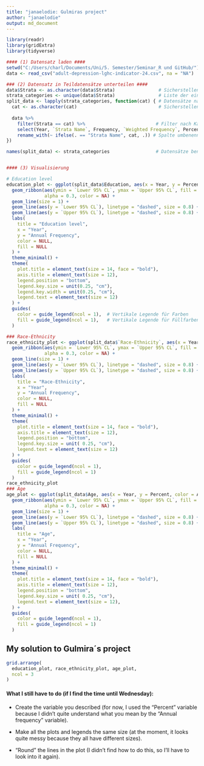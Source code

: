 ```yaml
---
title: "janaelodie: Gulmiras project"
author: "janaelodie"
output: md_document
---
```


```r

library(readr)
library(gridExtra)
library(tidyverse)

#### (1) Datensatz laden ####
setwd("C:/Users/charl/Documents/Uni/5. Semester/Seminar_R und GitHub/")
data <- read_csv("adult-depression-lghc-indicator-24.csv", na = "NA")

### (2) Datensatz in Teildatensätze unterteilen ####
data$Strata <- as.character(data$Strata)                # Sicherstellen, dass Strata als Zeichenkette vorliegt
strata_categories <- unique(data$Strata)                # Liste der eindeutigen Werte in Strata
split_data <- lapply(strata_categories, function(cat) { # Datensätze nach Kategorie aufteilen
  cat <- as.character(cat)                              # Sicherstellen, dass cat eine Zeichenkette ist
  
  data %>%
    filter(Strata == cat) %>%                          # Filter nach Kategorie
    select(Year, `Strata Name`, Frequency, `Weighted Frequency`, Percent, `Lower 95% CL`, `Upper 95% CL`) %>%    # Relevante Spalten auswählen
    rename_with(~ ifelse(. == "Strata Name", cat, .)) # Spalte umbenennen
})

names(split_data) <- strata_categories                 # Datensätze benennen 


#### (3) Visualisierung

# Education level
education_plot <- ggplot(split_data$Education, aes(x = Year, y = Percent, color = Education, group = Education)) +
  geom_ribbon(aes(ymin = `Lower 95% CL`, ymax = `Upper 95% CL`, fill = Education), 
              alpha = 0.3, color = NA) +
  geom_line(size = 1) +
  geom_line(aes(y = `Lower 95% CL`), linetype = "dashed", size = 0.8) +
  geom_line(aes(y = `Upper 95% CL`), linetype = "dashed", size = 0.8) +
  labs(
    title = "Education level",
    x = "Year",
    y = "Annual Frequency",
    color = NULL,
    fill = NULL
  ) +
  theme_minimal() +
  theme(
    plot.title = element_text(size = 14, face = "bold"),
    axis.title = element_text(size = 12),
    legend.position = "bottom", 
    legend.key.size = unit(0.25, "cm"), 
    legend.key.width = unit(0.25, "cm"), 
    legend.text = element_text(size = 12) 
  ) +
  guides(
    color = guide_legend(ncol = 1),  # Vertikale Legende für Farben
    fill = guide_legend(ncol = 1),   # Vertikale Legende für Füllfarben
  )

### Race-Ethnicity
race_ethnicity_plot <- ggplot(split_data$`Race-Ethnicity`, aes(x = Year, y = Percent, color = `Race-Ethnicity`, group = `Race-Ethnicity`)) +
  geom_ribbon(aes(ymin = `Lower 95% CL`, ymax = `Upper 95% CL`, fill = `Race-Ethnicity`), 
              alpha = 0.3, color = NA) +
  geom_line(size = 1) +
  geom_line(aes(y = `Lower 95% CL`), linetype = "dashed", size = 0.8) +
  geom_line(aes(y = `Upper 95% CL`), linetype = "dashed", size = 0.8) +
  labs(
    title = "Race-Ethnicity",
    x = "Year",
    y = "Annual Frequency",
    color = NULL,
    fill = NULL
  ) +
  theme_minimal() +
  theme(
    plot.title = element_text(size = 14, face = "bold"),
    axis.title = element_text(size = 12),
    legend.position = "bottom",
    legend.key.size = unit( 0.25, "cm"), 
    legend.text = element_text(size = 12)
  ) +
  guides(
    color = guide_legend(ncol = 1),
    fill = guide_legend(ncol = 1)
  )
race_ethnicity_plot
### Age
age_plot <- ggplot(split_data$Age, aes(x = Year, y = Percent, color = Age, group = Age)) +
  geom_ribbon(aes(ymin = `Lower 95% CL`, ymax = `Upper 95% CL`, fill = Age), 
              alpha = 0.3, color = NA) +
  geom_line(size = 1) +
  geom_line(aes(y = `Lower 95% CL`), linetype = "dashed", size = 0.8) +
  geom_line(aes(y = `Upper 95% CL`), linetype = "dashed", size = 0.8) +
  labs(
    title = "Age",
    x = "Year",
    y = "Annual Frequency",
    color = NULL,
    fill = NULL
  ) +
  theme_minimal() +
  theme(
    plot.title = element_text(size = 14, face = "bold"),
    axis.title = element_text(size = 12),
    legend.position = "bottom",
    legend.key.size = unit( 0.25, "cm"), 
    legend.text = element_text(size = 12),
  ) +
  guides(
    color = guide_legend(ncol = 1),
    fill = guide_legend(ncol = 1)
  )

```

## My solution to Gulmira´s project

```r
grid.arrange(
  education_plot, race_ethnicity_plot, age_plot, 
  ncol = 3
)

```

#### **What I still have to do (if I find the time until Wednesday):**

-   Create the variable you described (for now, I used the "Percent" variable because I didn't quite understand what you mean by the "Annual frequency" variable).

-   Make all the plots and legends the same size (at the moment, it looks quite messy because they all have different sizes).

-   "Round" the lines in the plot (I didn't find how to do this, so I'll have to look into it again).\
